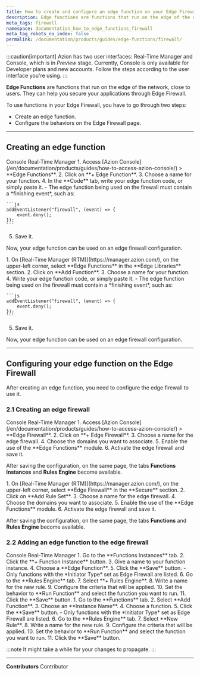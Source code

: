 ```yaml
---
title: How to create and configure an edge function on your Edge Firewall
description: Edge functions are functions that run on the edge of the network, close to users. They can help you secure your applications through Edge Firewall.
meta_tags: firewall
namespace: documentation_how_to_edge_functions_firewall
meta_tag_robots_no_index: false
permalink: /documentation/products/guides/edge-functions/firewall/
---
```



:::caution[important]
Azion has two user interfaces: Real-Time Manager and Console, which is in *Preview* stage. Currently, Console is only available for Developer plans and new accounts. Follow the steps according to the user interface you're using.
:::

**Edge Functions** are functions that run on the edge of the network, close to users. They can help you secure your applications through Edge Firewall.

To use functions in your Edge Firewall, you have to go through two steps:

- Create an edge function.
- Configure the behaviors on the Edge Firewall page.

---

## Creating an edge function

<Tabs client:visible>
    <Fragment slot="tab.console">Console</Fragment>
    <Fragment slot="tab.rtm">Real-Time Manager</Fragment>

<Fragment slot="panel.console">
1. Access [Azion Console](/en/documentation/products/guides/how-to-access-azion-console/) > **Edge Functions**.
2. Click on **+ Edge Function**.
3. Choose a name for your function.
4. In the **Code** tab, write your edge function code, or simply paste it.
    - The edge function being used on the firewall must contain a *finishing event*, such as:

    ```js 
    addEventListener("firewall", (event) => {
        event.deny();
    });
    ```

5. Save it.

Now, your edge function can be used on an edge firewall configuration.
</Fragment>

<Fragment slot="panel.rtm">
1. On [Real-Time Manager (RTM)](https://manager.azion.com/), on the upper-left corner, select **Edge Functions** in the **Edge Libraries** section.
2. Click on **Add Function**.
3. Choose a name for your function.
4. Write your edge function code, or simply paste it.
    - The edge function being used on the firewall must contain a *finishing event*, such as:

    ```js 
    addEventListener("firewall", (event) => {
        event.deny();
    });
    ```

5. Save it.

Now, your edge function can be used on an edge firewall configuration.
</Fragment>

</Tabs>

---

## Configuring your edge function on the Edge Firewall 

After creating an edge function, you need to configure the edge firewall to use it.

### 2.1 Creating an edge firewall

<Tabs client:visible>
    <Fragment slot="tab.console">Console</Fragment>
    <Fragment slot="tab.rtm">Real-Time Manager</Fragment>

<Fragment slot="panel.console">
1. Access [Azion Console](/en/documentation/products/guides/how-to-access-azion-console/) > **Edge Firewall**.
2. Click on **+ Edge Firewall**.
3. Choose a name for the edge firewall.
4. Choose the domains you want to associate.
5. Enable the use of the **Edge Functions** module.
6. Activate the edge firewall and save it.

After saving the configuration, on the same page, the tabs **Functions Instances** and **Rules Engine** become available.
</Fragment>

<Fragment slot="panel.rtm">
1. On [Real-Time Manager (RTM)](https://manager.azion.com/), on the upper-left corner, select **Edge Firewall** in the **Secure** section.
2. Click on **Add Rule Set**.
3. Choose a name for the edge firewall.
4. Choose the domains you want to associate.
5. Enable the use of the **Edge Functions** module.
6. Activate the edge firewall and save it.

After saving the configuration, on the same page, the tabs **Functions** and **Rules Engine** become available.
</Fragment>

</Tabs>

### 2.2 Adding an edge function to the edge firewall

<Tabs client:visible>
    <Fragment slot="tab.console">Console</Fragment>
    <Fragment slot="tab.rtm">Real-Time Manager</Fragment>

<Fragment slot="panel.console">
1. Go to the **Functions Instances** tab.
2. Click the **+ Function Instance** button.
3. Give a name to your function instance.
4. Choose a **Edge Function**.
5. Click the **Save** button.
    - Only functions with the *Initiator Type* set as Edge Firewall are listed.
6. Go to the **Rules Engine** tab.
7. Select **+ Rules Engine**.
8. Write a name for the new rule.
9. Configure the criteria that will be applied.
10. Set the behavior to **Run Function** and select the function you want to run.
11. Click the **Save** button.
</Fragment>

<Fragment slot="panel.rtm">
1. Go to the **Functions** tab.
2. Select **Add Function**. 
3. Choose an **Instance Name**.
4. Choose a function.
5. Click the **Save** button.
    - Only functions with the *Initiator Type* set as Edge Firewall are listed.
6. Go to the **Rules Engine** tab.
7. Select **New Rule**.
8. Write a name for the new rule.
9. Configure the criteria that will be applied.
10. Set the behavior to **Run Function** and select the function you want to run.
11. Click the **Save** button.
</Fragment>

</Tabs>

:::note
It might take a while for your changes to propagate.
:::

---


**Contributors** <ContributorList>Contributor</ContributorList>
